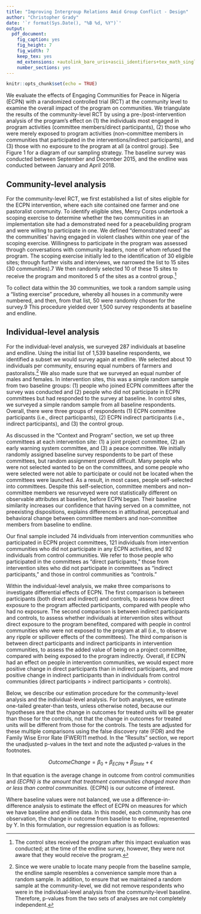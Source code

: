 ```yaml
---
title: "Improving Intergroup Relations Amid Group Conflict - Design"
author: "Christopher Grady"
date: '`r format(Sys.Date(), "%B %d, %Y")`'
output:
  pdf_document:
    fig_caption: yes
    fig_height: 7
    fig_width: 7
    keep_tex: yes
    md_extensions: +autolink_bare_uris+ascii_identifiers+tex_math_single_backslash
    number_sections: yes
---
```


```r
knitr::opts_chunk$set(echo = TRUE)
```

We evaluate the effects of Engaging Communities for Peace in Nigeria (ECPN) with a randomized controlled trial (RCT) at the community level to examine the overall impact of the program on communities. We triangulate the results of the community-level RCT by using a pre-/post-intervention analysis of the program’s effect on (1) the individuals most engaged in program activities (committee members/direct participants), (2) those who were merely exposed to program activities (non–committee members in communities that participated in the interventions/indirect participants), and (3) those with no exposure to the program at all (a control group). See Figure 1 for a diagram of our sampling strategy. The baseline survey was conducted between September and December 2015, and the endline was conducted between January and April 2018.

## Community-level analysis

For the community-level RCT, we first established a list of sites eligible for the ECPN intervention, where each site contained one farmer and one pastoralist community. To identify eligible sites, Mercy Corps undertook a scoping exercise to determine whether the two communities in an implementation site had a demonstrated need for a peacebuilding program and were willing to participate in one. We defined “demonstrated need” as the communities’ having engaged in violent clashes within one year of the scoping exercise. Willingness to participate in the program was assessed through conversations with community leaders, none of whom refused the program. The scoping exercise initially led to the identification of 30 eligible sites; through further visits and interviews, we narrowed the list to 15 sites (30 communities).7 We then randomly selected 10 of these 15 sites to receive the program and monitored 5 of the sites as a control group.^[The control sites received the program after this impact evaluation was conducted; at the time of the endline survey, however, they were not aware that they would receive the program.]

To collect data within the 30 communities, we took a random sample using a “listing exercise” procedure, whereby all houses in a community were numbered, and then, from that list, 50 were randomly chosen for the survey.9 This procedure yielded over 1,500 survey respondents at baseline and endline.

## Individual-level analysis

For the individual-level analysis, we surveyed 287 individuals at baseline and endline. Using the initial list of 1,539 baseline respondents, we identified a subset we would survey again at endline. We selected about 10 individuals per community, ensuring equal numbers of farmers and pastoralists.^[Since we were unable to locate many people from the baseline sample, the endline sample resembles a convenience sample more than a random sample. In addition, to ensure that we maintained a random sample at the community-level, we did not remove respondents who were in the individual-level analysis from the community-level baseline. Therefore, p-values from the two sets of analyses are not completely independent.] We also made sure that we surveyed an equal number of males and females. In intervention sites, this was a simple random sample from two baseline groups: (1) people who joined ECPN committees after the survey was conducted and (2) people who did not participate in ECPN committees but had responded to the survey at baseline. In control sites, we surveyed a simple random sample from all baseline respondents. Overall, there were three groups of respondents (1) ECPN committee participants (i.e., direct participants), (2) ECPN indirect participants (i.e., indirect participants), and (3) the control group.

As discussed in the “Context and Program” section, we set up three committees at each intervention site: (1) a joint project committee, (2) an early warning system committee, and (3) a peace committee. We initially randomly assigned baseline survey respondents to be part of these committees, but random assignment proved difficult. Many people who were not selected wanted to be on the committees, and some people who were selected were not able to participate or could not be located when the committees were launched. As a result, in most cases, people self-selected into committees. Despite this self-selection, committee members and non–committee members we resurveyed were not statistically different on observable attributes at baseline, before ECPN began. Their baseline similarity increases our confidence that having served on a committee, not preexisting dispositions, explains differences in attitudinal, perceptual and behavioral change between committee members and non–committee members from baseline to endline.

Our final sample included 74 individuals from intervention communities who participated in ECPN project committees, 121 individuals from intervention communities who did not participate in any ECPN activities, and 92 individuals from control communities. We refer to those people who participated in the committees as “direct participants,” those from intervention sites who did not participate in committees as “indirect participants,” and those in control communities as “controls.”

Within the individual-level analysis, we make three comparisons to investigate differential effects of ECPN. The first comparison is between participants (both direct and indirect) and controls, to assess how direct exposure to the program affected participants, compared with people who had no exposure. The second comparison is between indirect participants and controls, to assess whether individuals at intervention sites without direct exposure to the program benefited, compared with people in control communities who were not exposed to the program at all (i.e., to observe any ripple or spillover effects of the committees). The third comparison is between direct participants and indirect participants in intervention communities, to assess the added value of being on a project committee, compared with being exposed to the program indirectly. Overall, if ECPN had an effect on people in intervention communities, we would expect more positive change in direct participants than in indirect participants, and more positive change in indirect participants than in individuals from control communities (direct participants > indirect participants > controls).

Below, we describe our estimation procedure for the community-level analysis and the individual-level analysis. For both analyses, we estimate one-tailed greater-than tests, unless otherwise noted, because our hypotheses are that the change in outcomes for treated units will be greater than those for the controls, not that the change in outcomes for treated units will be different from those for the controls. The tests are adjusted for these multiple comparisons using the false discovery rate (FDR) and the Family Wise Error Rate (FWER)11 method. In the “Results” section, we report the unadjusted p-values in the text and note the adjusted p-values in the footnotes.

$$OutcomeChange = \beta_0 + \beta_{ECPN} + \beta_{State} + \epsilon$$  

In that equation \beta{0} is the average change in outcome from control communities and \beta_{ECPN} is the amount that treatment communities changed more than or less than control communities.  \beta_{ECPN} is our outcome of interest.

Where baseline values were not balanced, we use a difference-in-difference analysis to estimate the effect of ECPN on measures for which we have baseline and endline data. In this model, each community has one observation, the change in outcome from baseline to endline, represented by Y. In this formulation, our regression equation is as follows:

<!--

# Key Points

- two designs: community-level and individual-level
    - comm: level of randomization
    - ind: self-selection, but same people over time
- baseline/endline + control group
    - control group captures secular trend over time; necessary for long-term analyses
- endline PGG
- between observations in markets and social events

# Design Outline

We evaluate the effects of Engaging Communities for Peace in Nigeria (ECPN) with a site-level randomized controlled trial.  We randomly selected the communities in ten of fifteen sites to receive the ECPN program.  We surveyed randomly-selected members of these communities before (September - December 2015) and after (January - April 2018) the intervention.  We also monitored community social events and each community's market to observe organic changes in intergroup contact over the course of the intervention.

Within communities, we also create a panel surveyed 287 individuals who were surveyed at baseline and at endline.  These non-randomly assigned individuals were separated into (1) full participants, (2) nonparticipants, and (3) controls.  Full participants and nonparticipants are both from intervention communities.  Full participants join project committees where they directly interact with outgroup members,  nonparticipants do not.  Controls are individuals in control communities.  In intervention sites individuals self-selected into full participation or nonparticipation. 

[chris: figure showing sampling strategy.]


Inclusion/Exclusion criteria.  To identify eligible sites, we undertook a scoping exercise to determine if the two communities in an implementation site had a demonstrated need for a peacebuilding program and were willing to participate in one.  We defined “demonstrated need” as the communities engaging in violent clashes within one year of the scoping exercise. Willingness to participate in the program was obtained through conversations with community leaders, none of whom refused the program.  


## Outcomes

**Outgroup Attitudes**

Intergroup Trust: self-report

Threat: threat index

Ingroup expansion: social cohesion 1

Intergroup empathy: social cohesion 2

Perspective taking: "Other group, both groups, both but other more"


**Behaviors**

Cooperation: PGG

Intergroup contact: self-report, markets/social events, willingness to have more contact (Percent Experiment), being upset about contact (List experiment).

**Violence**

Physical security: self-report

**Others**

Dispute Resolution: resolution index

-->

<!--
# Scacco

-->